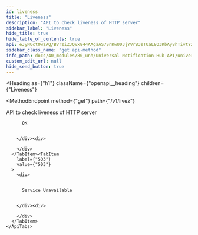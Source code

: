 ```yaml
---
id: liveness
title: "Liveness"
description: "API to check liveness of HTTP server"
sidebar_label: "Liveness"
hide_title: true
hide_table_of_contents: true
api: eJyNUctOwzAQ/BVrziZJQVx844AAgaAS7SnKwU03jYVrB3sTUaL8O3KbAy8hTivtY2Z2ZgTrXYQqESkMFFBJbCnWwXRsvIPC1fJOsBd1S/WLsGYgRzEK34jb1Wop5iuJQLHzLlKEGnFeFKl8BXq6xyRxWVz8HD1TGExNYu30oI3VG0uYJok9ceu3UNgRQ6LT3EIhHxZ5EvIOOatOD4zog4VCy9ypPO9dm1lfa3u2pcFmemes72Lbb7La7zFVEsY1Pklhw5agsHYmQWkrHj2bxtQ6qRO3/Qa/edL4IP48SZPT+iIrsiI93/nIe+0Sq9P7RPowG/qdYkTtHZPj/yfAhy4hMr1x3lltXGI8ejLOzpUYFpA4eVdJtD5y6o7jRkdaBztNqf3aUzhAlZXEoIM5pqHK6nMeN9crTNMHebnBeA==
sidebar_class_name: "get api-method"
info_path: docs/40_modules/80_unh/Universal Notification Hub API/universal-notification-hub
custom_edit_url: null
hide_send_button: true
---
```



<Heading
  as={"h1"}
  className={"openapi__heading"}
  children={"Liveness"}
>
</Heading>

<MethodEndpoint
  method={"get"}
  path={"/v1/livez"}
>
  
</MethodEndpoint>



API to check liveness of HTTP server

<div>
  <div>
    <ApiTabs
      label={undefined}
      id={undefined}
    >
      <TabItem
        label={"200"}
        value={"200"}
      >
        <div>
          
          
          OK
          
          
        </div><div>
          
        </div>
      </TabItem><TabItem
        label={"503"}
        value={"503"}
      >
        <div>
          
          
          Service Unavailable
          
          
        </div><div>
          
        </div>
      </TabItem>
    </ApiTabs>
  </div>
</div>
      